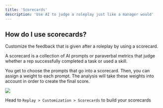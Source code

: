 ```yaml
---
title: 'Scorecards'
description: 'Use AI to judge a roleplay just like a manager would'
---
```


## How do I use scorecards?

Customize the feedback that is given after a roleplay by using a scorecard.

A scorecard is a collection of AI prompts or paraverbal metrics that judge whether a rep successfully completed a task or used a skill.

You get to choose the prompts that go into a scorecard. Then, you can assign a weight to each prompt. The analysis will take these weights into account in order to create the final score.

<Card title="Example of a scorecard">
  <Frame>
    <img src="/images/scorecard-example.jpeg" />
  </Frame>
</Card>

Head to `Replay > Customization > Scorecards` to build your scorecards
